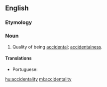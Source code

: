 ==English==

===Etymology===
{{suffix|accident|ality|lang=en}}

===Noun===
{{head|en|noun}}

# Quality of being [[accidental]]; [[accidentalness]].

====Translations====
{{trans-top|quality of being accidental}}
* Portuguese: {{t|pt|acidentalidade|f}}
{{trans-mid}}
{{trans-bottom}}

[[hu:accidentality]]
[[ml:accidentality]]